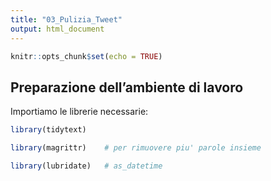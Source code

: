 ```yaml
---
title: "03_Pulizia_Tweet"
output: html_document
---
```


```r
knitr::opts_chunk$set(echo = TRUE)
```

## Preparazione dell'ambiente di lavoro
Importiamo le librerie necessarie:
```r
library(tidytext)

library(magrittr)    # per rimuovere piu' parole insieme

library(lubridate)   # as_datetime
```


